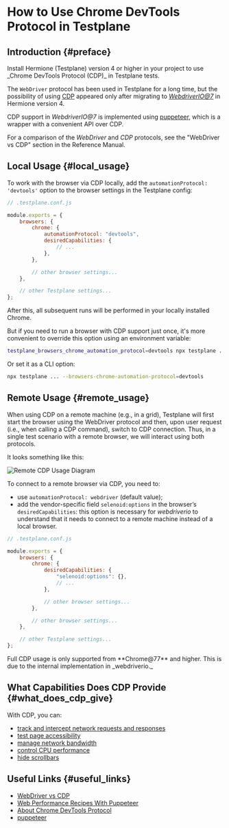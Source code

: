 
# How to Use Chrome DevTools Protocol in Testplane

## Introduction {#preface}

<Admonition type="warning">
    Install Hermione (Testplane) version 4 or higher in your project to use _Chrome DevTools
    Protocol (CDP)_ in Testplane tests.
</Admonition>

The `WebDriver` protocol has been used in Testplane for a long time, but the possibility of using [CDP][CDP] appeared only after migrating to _[WebdriverIO@7](https://webdriver.io/versions)_ in Hermione version 4.

CDP support in _WebdriverIO@7_ is implemented using [puppeteer][puppeteer], which is a wrapper with a convenient API over CDP.

For a comparison of the _WebDriver_ and _CDP_ protocols, see the "WebDriver vs CDP" section in the Reference Manual.

## Local Usage {#local_usage}

To work with the browser via CDP locally, add the `automationProtocol: 'devtools'` option to the browser settings in the Testplane config:

```javascript
// .testplane.conf.js

module.exports = {
    browsers: {
        chrome: {
            automationProtocol: "devtools",
            desiredCapabilities: {
                // ...
            },
        },

        // other browser settings...
    },

    // other Testplane settings...
};
```

After this, all subsequent runs will be performed in your locally installed Chrome.

But if you need to run a browser with CDP support just once, it's more convenient to override this option using an environment variable:

```bash
testplane_browsers_chrome_automation_protocol=devtools npx testplane ...
```

Or set it as a CLI option:

```bash
npx testplane ... --browsers-chrome-automation-protocol=devtools
```

## Remote Usage {#remote_usage}

When using CDP on a remote machine (e.g., in a grid), Testplane will first start the browser using the WebDriver protocol and then, upon user request (i.e., when calling a CDP command), switch to CDP connection. Thus, in a single test scenario with a remote browser, we will interact using both protocols.

It looks something like this:

![Remote CDP Usage Diagram](/img/docs/guides/how-to-use-cdp.remote-scheme.png)

To connect to a remote browser via CDP, you need to:

-   use `automationProtocol: webdriver` (default value);
-   add the vendor-specific field `selenoid:options` in the browser’s `desiredCapabilities`: this option is necessary for _webdriverio_ to understand that it needs to connect to a remote machine instead of a local browser.

```javascript
// .testplane.conf.js

module.exports = {
    browsers: {
        chrome: {
            desiredCapabilities: {
                "selenoid:options": {},
                // ...
            },

            // other browser settings...
        },

        // other browser settings...
    },

    // other Testplane settings...
};
```

<Admonition type="warning" title="Limitations">
    Full CDP usage is only supported from **Chrome@77** and higher. This is due to the internal
    implementation in _webdriverio._
</Admonition>

## What Capabilities Does CDP Provide {#what_does_cdp_give}

With CDP, you can:

-   [track and intercept network requests and responses][how-to-intercept-requests-and-responses]
-   [test page accessibility][how-to-check-accessibility]
-   [manage network bandwidth][how-to-manage-network-bandwidth]
-   [control CPU performance][how-to-manage-cpu-performance]
-   [hide scrollbars][how-to-hide-scrollbars-by-cdp]

## Useful Links {#useful_links}

-   [WebDriver vs CDP][webdriver-vs-cdp]
-   [Web Performance Recipes With Puppeteer](https://addyosmani.com/blog/puppeteer-recipes/)
-   [About Chrome DevTools Protocol][CDP]
-   [puppeteer][puppeteer]

[CDP]: https://chromedevtools.github.io/devtools-protocol/
[puppeteer]: https://pptr.dev/
[how-to-intercept-requests-and-responses]: ../how-to-intercept-requests-and-responses
[how-to-check-accessibility]: ../how-to-check-accessibility
[how-to-manage-network-bandwidth]: ../how-to-manage-network-bandwidth
[how-to-manage-cpu-performance]: ../how-to-manage-cpu-performance
[how-to-hide-scrollbars-by-cdp]: ../how-to-hide-scrollbars-by-cdp
[webdriver-vs-cdp]: ../../reference/webdriver-vs-cdp
